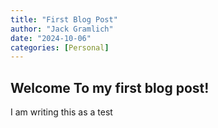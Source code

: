 ```yaml
---
title: "First Blog Post"
author: "Jack Gramlich"
date: "2024-10-06"
categories: [Personal]
---
```


## Welcome To my first blog post!

I am writing this as a test
